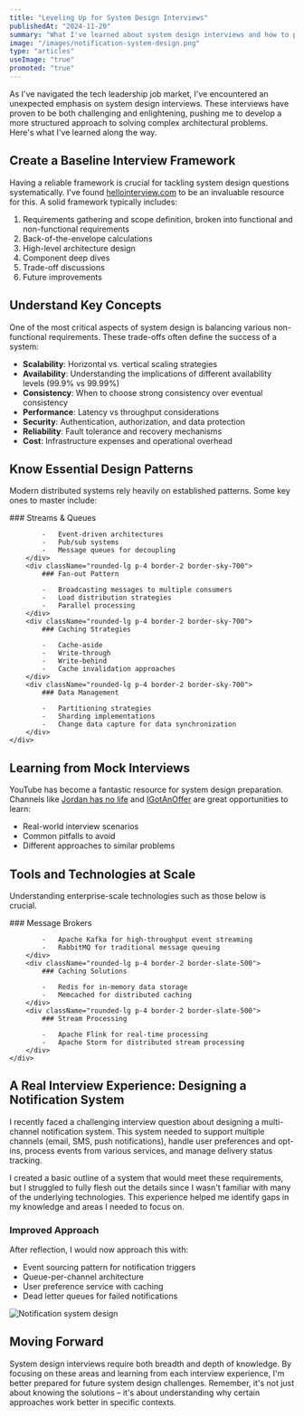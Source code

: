 ```yaml
---
title: "Leveling Up for System Design Interviews"
publishedAt: "2024-11-20"
summary: "What I've learned about system design interviews and how to prepare for them"
image: "/images/notification-system-design.png"
type: "articles"
useImage: "true"
promoted: "true"
---
```


As I've navigated the tech leadership job market, I've encountered an unexpected emphasis on system design interviews. These interviews have proven to be both challenging and enlightening, pushing me to develop a more structured approach to solving complex architectural problems. Here's what I've learned along the way.

## Create a Baseline Interview Framework

Having a reliable framework is crucial for tackling system design questions systematically. I've found [hellointerview.com](https://www.hellointerview.com/learn/system-design/in-a-hurry/delivery) to be an invaluable resource for this. A solid framework typically includes:

1. Requirements gathering and scope definition, broken into functional and non-functional requirements
2. Back-of-the-envelope calculations
3. High-level architecture design
4. Component deep dives
5. Trade-off discussions
6. Future improvements

## Understand Key Concepts

One of the most critical aspects of system design is balancing various non-functional requirements. These trade-offs often define the success of a system:

-   **Scalability**: Horizontal vs. vertical scaling strategies
-   **Availability**: Understanding the implications of different availability levels (99.9% vs 99.99%)
-   **Consistency**: When to choose strong consistency over eventual consistency
-   **Performance**: Latency vs throughput considerations
-   **Security**: Authentication, authorization, and data protection
-   **Reliability**: Fault tolerance and recovery mechanisms
-   **Cost**: Infrastructure expenses and operational overhead

## Know Essential Design Patterns

Modern distributed systems rely heavily on established patterns. Some key ones to master include:

<div className="mb-4 flex justify-center">
    <div className="flex flex-row gap-4">
        <div className="rounded-lg p-4 border-2 border-sky-700">
            ### Streams & Queues

            -   Event-driven architectures
            -   Pub/sub systems
            -   Message queues for decoupling
        </div>
        <div className="rounded-lg p-4 border-2 border-sky-700">
            ### Fan-out Pattern

            -   Broadcasting messages to multiple consumers
            -   Load distribution strategies
            -   Parallel processing
        </div>
        <div className="rounded-lg p-4 border-2 border-sky-700">
            ### Caching Strategies

            -   Cache-aside
            -   Write-through
            -   Write-behind
            -   Cache invalidation approaches
        </div>
        <div className="rounded-lg p-4 border-2 border-sky-700">
            ### Data Management

            -   Partitioning strategies
            -   Sharding implementations
            -   Change data capture for data synchronization
        </div>
    </div>

</div>

## Learning from Mock Interviews

YouTube has become a fantastic resource for system design preparation. Channels like [Jordan has no life](https://www.youtube.com/@jordanhasnolife5163) and [IGotAnOffer](https://www.youtube.com/@IGotAnOffer-Engineering) are great opportunities to learn:

-   Real-world interview scenarios
-   Common pitfalls to avoid
-   Different approaches to similar problems

## Tools and Technologies at Scale

Understanding enterprise-scale technologies such as those below is crucial.

<div className="mb-4 flex justify-center">
    <div className="flex flex-row gap-4">
        <div className="rounded-lg p-4 border-2 border-slate-500">
            ### Message Brokers

            -   Apache Kafka for high-throughput event streaming
            -   RabbitMQ for traditional message queuing
        </div>
        <div className="rounded-lg p-4 border-2 border-slate-500">
            ### Caching Solutions

            -   Redis for in-memory data storage
            -   Memcached for distributed caching
        </div>
        <div className="rounded-lg p-4 border-2 border-slate-500">
            ### Stream Processing

            -   Apache Flink for real-time processing
            -   Apache Storm for distributed stream processing
        </div>
    </div>

</div>

## A Real Interview Experience: Designing a Notification System

I recently faced a challenging interview question about designing a multi-channel notification system. This system needed to support multiple channels (email, SMS, push notifications), handle user preferences and opt-ins, process events from various services, and manage delivery status tracking.

I created a basic outline of a system that would meet these requirements, but I struggled to fully flesh out the details since I wasn't familiar with many of the underlying technologies. This experience helped me identify gaps in my knowledge and areas I needed to focus on.

### Improved Approach

After reflection, I would now approach this with:

-   Event sourcing pattern for notification triggers
-   Queue-per-channel architecture
-   User preference service with caching
-   Dead letter queues for failed notifications

<div className="mb-4 flex justify-center">
    <Image
        src="/images/notification-system-design.png"
        alt="Notification system design"
        width={950}
        height={346}
    />
</div>

## Moving Forward

System design interviews require both breadth and depth of knowledge. By focusing on these areas and learning from each interview experience, I'm better prepared for future system design challenges. Remember, it's not just about knowing the solutions – it's about understanding why certain approaches work better in specific contexts.
